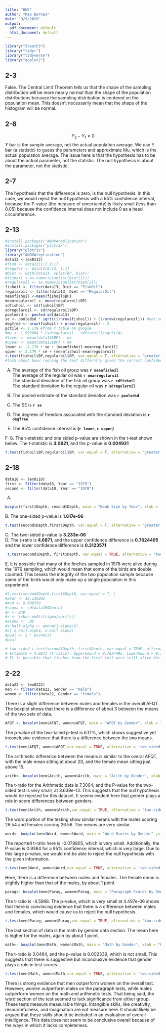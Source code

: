 ```yaml
---
title: "HW2"
author: "Max Barnes"
date: "9/9/2020"
output:
  pdf_document: default
  html_document: default
---
```


```r
library("Sleuth3")
library("tidyr")
library("tidyverse")
library("ggplot2")
```

## 2-3
False. The Central Limit Theorem tells us that the shape of the sampling distribution will be more nearly normal than the shape of the population distributions because the sampling distribution is centered on the population mean. This doesn't necessarily mean that  the shape of the histogram will be normal.

## 2-6
$$Y_2 - Y_1 \neq 0$$ 
Y bar is the sample average, not the actual population average. We use Y bar (a statistic) to guess the parameters and approximate Mu, which is the actual population average. The issue here is that the hypothesis has to be about the actual parameter, not the statistic. The null hypothesis is about the parameter, not the statistic.

## 2-7
The hypothesis that the difference is zero, is the null hypothesis. In this case, we would reject the null hypothesis with a 95% confidence interval, because the P-value (the measure of uncertainty) is likely small (less than 0.05) because the confidence interval does not include 0 as a head circumference. 

## 2-13
```r
#install.packages("ANOVAreplication")
#install.packages("plotrix")
library("plotrix")
library("ANOVAreplication")
data13 <-(ex0112)
#fish <- data13[1:7,1:1]
#regular <- data13[8:14, 1:1]
#Diet <- with(data13, split(BP, Diet))
#fishoil <-as.numeric(unlist(Diet[1]))
#regularoil <- as.numeric(unlist(Diet[2]))
fishoil <- filter(data13, Diet == "FishOil")
regularoil <- filter(data13, Diet == "RegularOil")
meanfishoil <-mean(fishoil$BP)
meanregularoil <- mean(regularoil$BP)
sdfishoil <- sd(fishoil$BP)
sdregularoil <- sd(regularoil$BP)
pooledsd <- pooled.sd(data13)
se <- pooledsd * sqrt((1/nrow(fishoil)) + (1/nrow(regularoil))) #not sure why the std.error function didn't work here
degfree <- nrow(fishoil) + nrow(regularoil) - 2
pctile <- 2.179 #from t table on google
#me <- 1.959964 * (sdregularoil - sdfishoil)/sqrt(14)
#lower <- mean(data13$BP) - me
#upper <- mean(data13$BP) + me
lower <- -2.179 * se + (meanfishoil-meanregularoil)
upper <- 2.179 * se + (meanfishoil-meanregularoil)
t.test(fishoil$BP,regularoil$BP, var.equal = T, alternative = 'greater')
#talk about houw running the test differntly gives the correct confidence interval

```
A.
The average of the fish oil group was **`r meanfishoil`**  
The average of the regular oil was **`r meanregularoil`**  
The standard deviation of the fish oil group was **`r sdfishoil`**  
The standard deviation fo the regular oil was **`r sdregularoil`**  

B.
The pooled estimate of the standard deviation was **`r pooledsd`**  

C.
The SE is **`r se`**  

D.
The degrees of freedom associated with the standard deviation is **`r degfree`**  

E.
The 95% confidence interval is **(`r lower`, `r upper`)**  

F-G. The t-statistic and one sided p-value are shown in the t-test shown below. The t-statistic is **3.0621**, and the p-value is **0.004931** 
```r
t.test(fishoil$BP,regularoil$BP, var.equal = T, alternative = 'greater')
```

## 2-18
```r
data18 <- (ex0218)
first <- filter(data18, Year == "1976")
second <- filter(data18, Year == "1978")
```

A.
```r
boxplot(first$Depth, second$Depth, main = "Beak Size by Year", xlab = 'Year', ylab = 'Beak Depth (mm)', names = c("1976", "1978"))
```

B. The one-sided p-value is **1.617e-06**
```r
t.test(second$Depth,first$Depth, var.equal = T, alternative = 'greater')
```

C. The two-sided p-value is **3.233e-06**  
D. The t-ratio is **4.6871**, and the upper confidence difference is **0.7624495** and the lower confidence difference is **0.3123571**
```r
 t.test(second$Depth, first$Depth, var.equal = TRUE, alternative = 'two.sided')
```
E. It is possible that many of the finches sampled in 1978 were alive during the 1976 sampling, which would mean that some of the birds are double counted. This breaks the integrity of the two population sample because some of the birds would only make up a single population in this experiment.
```r
#t.test(second$Depth,first$Depth, var.equal = T, )
#xbar <- 10.138202
#mu0 <- 9.600799
#sigma <- sd(data18$Depth)
#n <- 839
#z <- (xbar-mu0)/(sigma/sqrt(n))
#alpha <- .05
#z.half.alpha <- qnorm(1-alpha/2)
#c(-z.half.alpha, z.half.alpha)
#pval <- 2 * pnorm(z)
#pval

# two sided t.test(second$Depth, first$Depth, var.equal = TRUE, alternative = 'two.sided')
# Estimate = 4.6871 (t-ratio), Upperbound = 0.7624495, Lowerbound = 0.3123571
# It is possible that finches from the first test were still alive during the second test, which means that there may be some overlap, and that the distinction between populations isn't as distinct as previously thought. 
```

## 2-22
```r
data22 <- (ex0222)
men <- filter(data22, Gender == "male")
women <- filter(data22, Gender == "female")
```

There is a slight difference between males and females in the overall AFQT. The boxplot shows that there is a difference of about 3 between the means of the two sets of data.  

```r
AFQT <- boxplot(men$AFQT, women$AFQT, main = "AFQT by Gender", xlab = "Gender", ylab = "AFQT Percentile Scores", names = c("Male", "Female"))
```

The p-value of the two-tailed p-test is 6.17%, which shows suggestive yet inconclusive evidence that there is a difference between the two means.

```r
t.test(men$AFQT, women$AFQT,var.equal = TRUE, alternative = 'two.sided')
```  

The arithmetic difference between the means is similar to the overal AFQT, with the male mean sitting at about 20, and the female mean sitting just above 15.
 
```r
arith<- boxplot(men$Arith, women$Arith, main = "Arith by Gender", xlab = "Gender", ylab = "Arith Percentile Scores", names = c("Male", "Female"))
``` 

The t-ratio for the Arithmetic data is 7.3064, and the P-value for the two-sided test is very small, at 3.639e-13. This suggests that the null hypothesis would be rejected for this dataset. It seems evident here that gender plays a role in score differences between genders.

```r
t.test(men$Arith, women$Arith,var.equal = TRUE, alternative = 'two.sided')
```

The word portion of the testing show similar means with the males scoring 26.54 and females scoring 26.56. The means are very similar.

```r
word<- boxplot(men$Word, women$Word, main = "Word Scores by Gender" ,xlab = "Gender", ylab = "Word Percentile Scores", names = c("Male", "Female"))
```
 
The reported t-ratio here is -0.079805, which is very small. Additionally, the P-value is 0.9364 for a 95% confidence interval, which is very large. Due to this large p-value, we would not be able to reject the null hypothesis with the given information. 
 
```r
t.test(men$Word, women$Word,var.equal = TRUE, alternative = 'two.sided')
```

Here, there is a difference between males and females. The female mean is slightly higher than that of the males, by about 1 point. 

```r
parag<- boxplot(men$Parag, women$Parag, main = "Paragraph Scores by Gender", xlab = "Gender", ylab = "Parag Percentile Scores", names = c("Male", "Female"))
```

The t-ratio is -4.5968. The p-value, which is very small at 4.497e-06 shows that there is convincing evidence that there is a difference between males and females, which would cause us to reject the null hypothesis. 

```r
t.test(men$Parag, women$Parag,var.equal = TRUE, alternative = 'two.sided')
```

The last section of data is the math by gender data section. The mean here is higher for the males, again by about 1 point. 

```r
math<- boxplot(men$Math, women$Math, main = "Math by Gender", xlab = "Gender", ylab = "Math Percentile Scores", names = c("Male", "Female"))
```

The t-ratio is 3.0464, and the p-value is 0.002339, which is not small. This suggests that there is suggestive but inconclusive evidence that gender plays a role in test scores. 

```r
t.test(men$Math, women$Math,var.equal = TRUE, alternative = 'two.sided')
```

There is strong evidence that men outperform women on the overall test. However, women outperform males on the paragraph tests, while males outperform women on the math and arithmetic tests. That being said, the word section of the test seemed to lack significance from either group. These tests measure measurable things. Intangible skills, like creativity, resourcefulness, and imagination are not measure here. It should likely be argued that these skills should be included in an evaluation of overall intelligence. This data does not seem to be conclusive overall because of the ways in which it lacks completeness. 